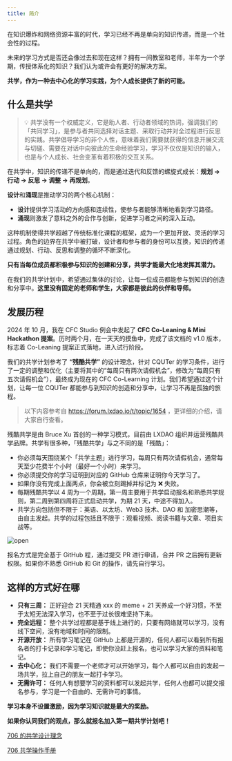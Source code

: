 ```yaml
---
title: 简介
---
```


在知识爆炸和网络资源丰富的时代，学习已经不再是单向的知识传递，而是一个社会性的过程。

未来的学习方式是否还会像过去和现在这样？拥有一间教室和老师，半年为一个学期，传授体系化的知识？我们认为或许会有更好的解决方案。

**共学，作为一种去中心化的学习实践，为个人成长提供了新的可能。**

## 什么是共学

> 💡 共学没有一个权威定义，它是助人者、行动者领域的热词，强调我们的「共同学习」，是参与者共同选择对话主题、采取行动并对全过程进行反思的实践。共学倡导学习的非个人性，意味着我们需要就获得的信息开展交流与切磋、需要在对话中向彼此的生命经验学习，学习不仅仅是知识的输入，也是与个人成长、社会变革有着积极的交互关系。

在共学中，知识的传递不是单向的，而是通过迭代和反馈的螺旋式成长：**规划 -> 行动 -> 反思 -> 调整 -> 再规划**。

**设计**和**涌现**是推动学习的两个核心机制：
* **设计**提供学习活动的方向感和连续性，使参与者能够清晰地看到学习路径。
* **涌现**则激发了意料之外的合作与创新，促进学习者之间的深入互动。

这种机制使得共学超越了传统标准化课程的框架，成为一个更加开放、灵活的学习过程。角色的边界在共学中被打破，设计者和参与者的身份可以互换，知识的传递通过规划、行动、反思和调整的循环不断深化。

**只有当每位成员都积极参与知识的创建和分享，共学才能最大化地发挥其潜力。**

在我们的共学计划中，希望通过集体的讨论，让每一位成员都能参与到知识的创造和分享中。**这里没有固定的老师和学生，大家都是彼此的伙伴和导师。**

## 发展历程

2024 年 10 月，我在 CFC Studio 例会中发起了 **CFC Co-Leaning & Mini Hackathon 提案**。历时两个月，在一天天的摸鱼中，完成了该文档的 v1.0 版本，标志着 Co-Leaning 提案正式落地，进入试行阶段。

我们的共学计划参考了 **“残酷共学”** 的设计理念，针对 CQUTer 的学习条件，进行了一定的调整和优化（主要将其中的“每周只有两次请假机会”，修改为“每周只有五次请假机会”），最终成为现在的 CFC Co-Learning 计划。我们希望通过这个计划，让每一位 CQUTer 都能参与到知识的创造和分享中，让学习不再是孤独的旅程。


  > 以下内容参考自 https://forum.lxdao.io/t/topic/1654 ，更详细的介绍，请大家自行查看。

  残酷共学是由 Bruce Xu 首创的一种学习模式，目前由 LXDAO 组织并运营残酷共学品牌。共学有很多种，「残酷共学」与之不同的是「残酷」：
  * 你必须每天围绕某个「共学主题」进行学习，每周只有两次请假机会，通常每天至少花费半个小时（最好一个小时）来学习。
  * 你必须提交你的学习证明到对应的 GitHub 仓库来证明你今天学习了。
  * 如果你没有完成上面两点，你会被立刻踢掉并标记为 ❌ 失败。
  * 每期残酷共学以 4 周为一个周期，第一周主要用于共学启动报名和熟悉共学规则，第二周到第四周将正式启动共学，为期 21 天，中途不得加入。
  * 共学方向包括但不限于：英语、以太坊、Web3 技术、DAO 和 加密思潮等，由自主发起。共学的过程包括且不限于：观看视频、阅读书籍与文章、项目实战等。
  <Image src="/assets/introduction/rank.png" alt="open" width={800} height={800}/>

  报名方式是完全基于 GitHub 程，通过提交 PR 进行申请，合并 PR 之后拥有更新权限。如果你不熟悉 GitHub 和 Git 的操作，请先自行学习。


## 这样的方式好在哪

* **只有三周：** 正好迎合 21 天精通 xxx 的 meme + 21 天养成一个好习惯，不至于太短无法深入学习，也不至于过长很难坚持下来。
* **完全远程：** 整个共学过程都是基于线上进行的，只要有网络就可以学习，没有线下空间，没有地域和时间的限制。
* **开源开放：** 所有学习笔记在 GitHub 上都是开源的，任何人都可以看到所有报名者的打卡记录和学习笔记，即使你没赶上报名，也可以学习大家的资料和笔记。
* **去中心化：** 我们不需要一个老师才可以开始学习，每个人都可以自由的发起一场共学，拉上自己的朋友一起打卡学习。
* **无需许可：** 任何人有想要学习的资料都可以发起共学，任何人也都可以提交报名参与，学习是一个自由的、无需许可的事情。

**学习本身不设置激励，因为学习知识就是最大的奖励。**

**如果你认同我们的观点，那么就报名加入第一期共学计划吧！**

[706 的共学设计理念](https://shimo.im/docs/KvYvKHCvHTCCrgjv)

[706 共学操作手册](https://www.notion.so/Project-Based-Co-Learning-04c364f5b51e4817b49c0cb4ce6df8fb?pvs=4)